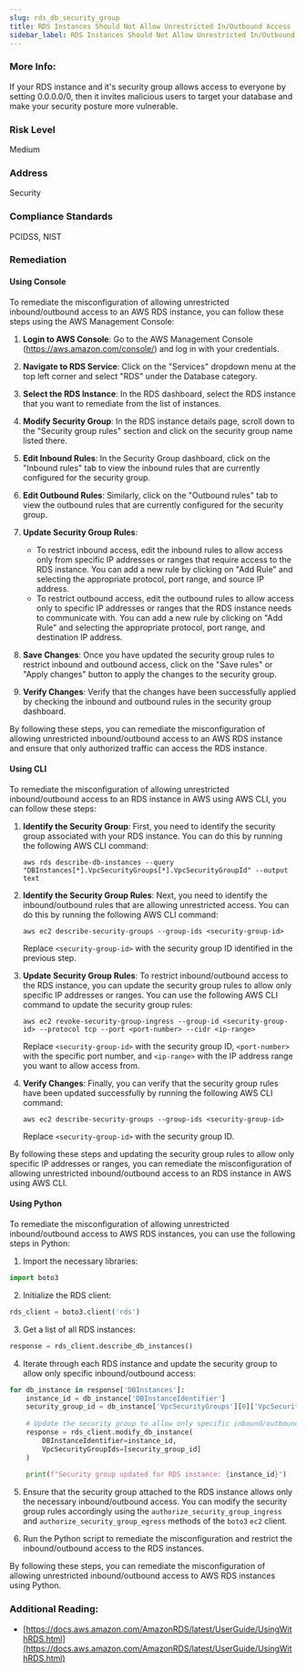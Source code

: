 ```yaml
---
slug: rds_db_security_group
title: RDS Instances Should Not Allow Unrestricted In/Outbound Access
sidebar_label: RDS Instances Should Not Allow Unrestricted In/Outbound Access
---
```


### More Info:

If your RDS instance and it's security group allows access to everyone by setting 0.0.0.0/0, then it invites malicious users to target your database and make your security posture more vulnerable.

### Risk Level

Medium

### Address

Security

### Compliance Standards

PCIDSS, NIST

### Remediation

#### Using Console

To remediate the misconfiguration of allowing unrestricted inbound/outbound access to an AWS RDS instance, you can follow these steps using the AWS Management Console:

1. **Login to AWS Console**: Go to the AWS Management Console (https://aws.amazon.com/console/) and log in with your credentials.

2. **Navigate to RDS Service**: Click on the "Services" dropdown menu at the top left corner and select "RDS" under the Database category.

3. **Select the RDS Instance**: In the RDS dashboard, select the RDS instance that you want to remediate from the list of instances.

4. **Modify Security Group**: In the RDS instance details page, scroll down to the "Security group rules" section and click on the security group name listed there.

5. **Edit Inbound Rules**: In the Security Group dashboard, click on the "Inbound rules" tab to view the inbound rules that are currently configured for the security group.

6. **Edit Outbound Rules**: Similarly, click on the "Outbound rules" tab to view the outbound rules that are currently configured for the security group.

7. **Update Security Group Rules**:
   - To restrict inbound access, edit the inbound rules to allow access only from specific IP addresses or ranges that require access to the RDS instance. You can add a new rule by clicking on "Add Rule" and selecting the appropriate protocol, port range, and source IP address.
   - To restrict outbound access, edit the outbound rules to allow access only to specific IP addresses or ranges that the RDS instance needs to communicate with. You can add a new rule by clicking on "Add Rule" and selecting the appropriate protocol, port range, and destination IP address.

8. **Save Changes**: Once you have updated the security group rules to restrict inbound and outbound access, click on the "Save rules" or "Apply changes" button to apply the changes to the security group.

9. **Verify Changes**: Verify that the changes have been successfully applied by checking the inbound and outbound rules in the security group dashboard.

By following these steps, you can remediate the misconfiguration of allowing unrestricted inbound/outbound access to an AWS RDS instance and ensure that only authorized traffic can access the RDS instance.

#### Using CLI

To remediate the misconfiguration of allowing unrestricted inbound/outbound access to an RDS instance in AWS using AWS CLI, you can follow these steps:

1. **Identify the Security Group**: First, you need to identify the security group associated with your RDS instance. You can do this by running the following AWS CLI command:
   ```
   aws rds describe-db-instances --query "DBInstances[*].VpcSecurityGroups[*].VpcSecurityGroupId" --output text
   ```

2. **Identify the Security Group Rules**: Next, you need to identify the inbound/outbound rules that are allowing unrestricted access. You can do this by running the following AWS CLI command:
   ```
   aws ec2 describe-security-groups --group-ids <security-group-id>
   ```
   Replace `<security-group-id>` with the security group ID identified in the previous step.

3. **Update Security Group Rules**: To restrict inbound/outbound access to the RDS instance, you can update the security group rules to allow only specific IP addresses or ranges. You can use the following AWS CLI command to update the security group rules:
   ```
   aws ec2 revoke-security-group-ingress --group-id <security-group-id> --protocol tcp --port <port-number> --cidr <ip-range>
   ```
   Replace `<security-group-id>` with the security group ID, `<port-number>` with the specific port number, and `<ip-range>` with the IP address range you want to allow access from.

4. **Verify Changes**: Finally, you can verify that the security group rules have been updated successfully by running the following AWS CLI command:
   ```
   aws ec2 describe-security-groups --group-ids <security-group-id>
   ```
   Replace `<security-group-id>` with the security group ID.

By following these steps and updating the security group rules to allow only specific IP addresses or ranges, you can remediate the misconfiguration of allowing unrestricted inbound/outbound access to an RDS instance in AWS using AWS CLI.

#### Using Python

To remediate the misconfiguration of allowing unrestricted inbound/outbound access to AWS RDS instances, you can use the following steps in Python:

1. Import the necessary libraries:
```python
import boto3
```

2. Initialize the RDS client:
```python
rds_client = boto3.client('rds')
```

3. Get a list of all RDS instances:
```python
response = rds_client.describe_db_instances()
```

4. Iterate through each RDS instance and update the security group to allow only specific inbound/outbound access:
```python
for db_instance in response['DBInstances']:
    instance_id = db_instance['DBInstanceIdentifier']
    security_group_id = db_instance['VpcSecurityGroups'][0]['VpcSecurityGroupId']  # Assuming only one security group is attached
    
    # Update the security group to allow only specific inbound/outbound access
    response = rds_client.modify_db_instance(
        DBInstanceIdentifier=instance_id,
        VpcSecurityGroupIds=[security_group_id]
    )
    
    print(f"Security group updated for RDS instance: {instance_id}")
```

5. Ensure that the security group attached to the RDS instance allows only the necessary inbound/outbound access. You can modify the security group rules accordingly using the `authorize_security_group_ingress` and `authorize_security_group_egress` methods of the `boto3` `ec2` client.

6. Run the Python script to remediate the misconfiguration and restrict the inbound/outbound access to the RDS instances.

By following these steps, you can remediate the misconfiguration of allowing unrestricted inbound/outbound access to AWS RDS instances using Python.

### Additional Reading:

- [https://docs.aws.amazon.com/AmazonRDS/latest/UserGuide/UsingWithRDS.html](https://docs.aws.amazon.com/AmazonRDS/latest/UserGuide/UsingWithRDS.html) 

